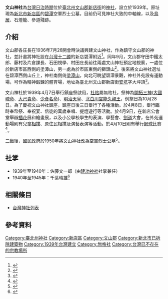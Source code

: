 {{coord|24.956739|N|121.531844|E|scale:10000|display=title}}

{{日本神社||name=文山神社|img=File:文山神社.jpg|img_capt=|image_width=250px|nihongo=文山神社|hiragana=ぶんざんじんじゃ|romaji=Bunzan jinja|location={{TWN-JPN}} [[臺北州|臺北州]][[文山郡|文山郡]][[新店街|新店街]][[安坑|安坑]]字大坪頂|god=開拓三神(大國魂命、大己貴命、少彥名命)、明治天皇、北白川宮能久親王|type=無格社|struct=|open_year=昭和十四年（1939年）|close_year=不明|cere_date=10月28日}}

'''文山神社'''為[[台灣日治時期|台灣日治時期]]位於[[臺北州|臺北州]][[文山郡|文山郡]][[新店街|新店街]]的[[神社|神社]]，設立於1939年。原址現為[[新北市|新北市]][[新店區|新店區]]的[[碧潭|碧潭]]空軍烈士公墓，目前仍可見神社大致的中軸線，以及[[鳥居|鳥居]]、石燈籠、參道殘跡。

== 介紹 ==
文山郡各庄長在1936年7月26開會時決議興建文山神社，作為鎮守文山郡的神社，並計畫將神社設在[[台灣八景|台灣十二勝]]的新店碧潭附近<ref>{{Cite news|url=|title=文山神社の建立を 庄長會議で決定 場所は新店碧潭附近|author=|date=1936-07-31|work=臺灣日日新報|publisher=臺灣日日新報社|accessdate=|language=|format=}}</ref>。同年9月，文山郡守田中鐵太郎、藤村及片倉課長、石田視學、村田庄長前往兩處文山神社預定地視察，一處位於新店市區西側的塗潭山，另一處為於市區東側的獅頭山<ref>{{Cite news|url=|title=文山神社敷地の實地踏查 兩豫定地を詳細に|author=|date=1936-09-16|work=臺灣日日新報|publisher=臺灣日日新報社|accessdate=|language=|format=}}</ref>。後來將文山神社選址在碧潭西側山丘上，神社南側倚[[塗潭山|塗潭山]]，向北可眺望碧潭景觀，神社外苑設有運動場，可作為精神鍛鍊的體育場，地址為臺北州文山郡新店街[[安坑|安坑]]字大坪頂<ref>{{Cite journal|title=文山神社鎮座祭|author=臺灣地方自治協會|url=|journal=臺灣地方行政|issue=|doi=|others=|year=1939-06-01|volume=|page=|pmid=}}</ref>。

文山神社於1939年4月7日舉行鎮座祭啟用，[[社格|社格]]屬無格社，祭神為[[開拓三神|開拓三神]]([[大國魂命|大國魂命]]、[[大己貴命|大己貴命]]、[[少彥名命|少彥名命]])、[[明治天皇|明治天皇]]、[[北白川宮能久親王|北白川宮能久親王]]，例祭日為10月28日。為了慶祝文山神社鎮座，鎮座日後三日舉行了各種活動。於4月8日，舉行臨時奉幣祭、奉祝宴、信徒的萬歲奉唱、提燈遊行等活動。於4月9日，在新店公會堂舉辦[[插花|插花]]展和繪畫展，以及小公學校學生的表演、學藝會、[[劍道|劍道]]大會，在外苑運動場則有兒童[[相撲|相撲]]、原住民相撲及演藝表演等活動。於4月10日則有舉行[[网球|網球]]比賽<ref>{{Cite journal|title=文山神社鎮座祭 四月七日盛大に舉行せらる|author=臺灣神職會|url=|journal=敬慎|issue=|doi=|others=|year=1939-05-01|volume=|page=|pmid=}}</ref>。

二戰後，[[國民政府|國民政府]]於1950年將文山神社改為空軍烈士公墓<ref>{{Cite web|title=空軍烈士公墓簡介|url=https://air.mnd.gov.tw/TW/Service/Service_Detail.aspx?CID=44&ID=43|accessdate=|author=中華民國空軍司令部|date=|format=|publisher=|language=|archive-date=2020-08-13|archive-url=https://web.archive.org/web/20200813031649/https://air.mnd.gov.tw/TW/Service/Service_Detail.aspx?CID=44&ID=43|dead-url=no}}</ref>。

== 社掌 ==

* 1939年至1940年：佐藤文一郎（由[[建功神社|建功神社]]社掌兼任）
* 1940年至1945年：千葉晴雄<ref>{{Cite web|title=臺灣總督府職員錄系統|url=http://who.ith.sinica.edu.tw/mpView.action|accessdate=|author=|date=|format=|publisher=中央研究院臺灣史研究所|language=|archive-date=2019-07-13|archive-url=https://web.archive.org/web/20190713180357/http://who.ith.sinica.edu.tw/mpView.action|dead-url=no}}</ref>

== 相關條目 ==

* [[台灣神社列表|台灣神社列表]]

== 參考資料 ==
<references />
[[Category:臺北州神社|Category:臺北州神社]]
[[Category:新店區|Category:新店區]]
[[Category:文山郡|Category:文山郡]]
[[Category:新北市已拆除建築物|Category:新北市已拆除建築物]]
[[Category:1939年台灣建立|Category:1939年台灣建立]]
[[Category:無格社|Category:無格社]]
[[Category:台灣已不存在的宗教場所|Category:台灣已不存在的宗教場所]]